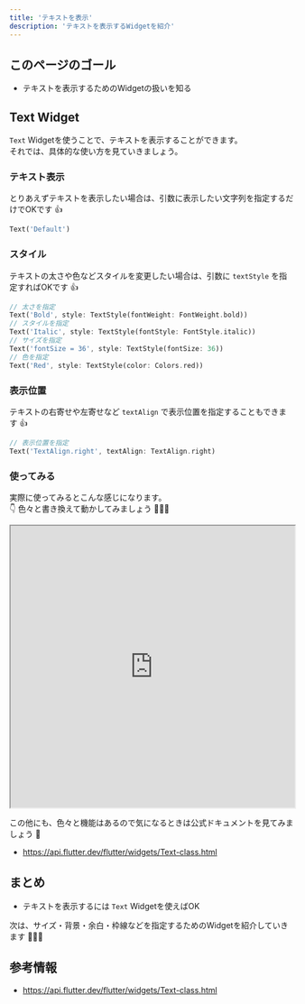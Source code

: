 ```yaml
---
title: 'テキストを表示'
description: 'テキストを表示するWidgetを紹介'
---
```


## このページのゴール

- テキストを表示するためのWidgetの扱いを知る


## Text Widget

`Text` Widgetを使うことで、テキストを表示することができます。  
それでは、具体的な使い方を見ていきましょう。

### テキスト表示

とりあえずテキストを表示したい場合は、引数に表示したい文字列を指定するだけでOKです 👍
```dart
Text('Default')
```

### スタイル

テキストの太さや色などスタイルを変更したい場合は、引数に `textStyle` を指定すればOKです 👍
```dart
// 太さを指定
Text('Bold', style: TextStyle(fontWeight: FontWeight.bold))
// スタイルを指定
Text('Italic', style: TextStyle(fontStyle: FontStyle.italic))
// サイズを指定
Text('fontSize = 36', style: TextStyle(fontSize: 36))
// 色を指定
Text('Red', style: TextStyle(color: Colors.red))
```

### 表示位置

テキストの右寄せや左寄せなど `textAlign` で表示位置を指定することもできます 👍
```dart
// 表示位置を指定
Text('TextAlign.right', textAlign: TextAlign.right)
```

### 使ってみる

実際に使ってみるとこんな感じになります。  
👇 色々と書き換えて動かしてみましょう 💪💪💪

<iframe
    width="100%"
    height="500px"
    src="https://dartpad.dev/embed-flutter.html?split=60&theme=dark&run=true&id=31cdf2baf6df6a11be4aaeb3baca1278">
</iframe>

この他にも、色々と機能はあるので気になるときは公式ドキュメントを見てみましょう 👀

- https://api.flutter.dev/flutter/widgets/Text-class.html


## まとめ

- テキストを表示するには `Text` Widgetを使えばOK

次は、サイズ・背景・余白・枠線などを指定するためのWidgetを紹介していきます 💪💪💪


## 参考情報

- https://api.flutter.dev/flutter/widgets/Text-class.html